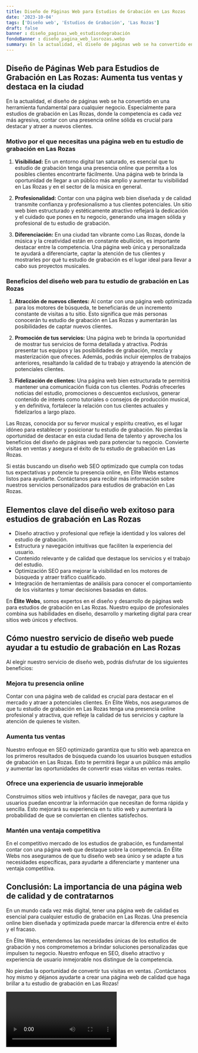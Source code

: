 ```yaml
---
title: Diseño de Páginas Web para Estudios de Grabación en Las Rozas
date: '2023-10-04'
tags: ['Diseño web', 'Estudios de Grabación', 'Las Rozas']
draft: false
banner : diseño_paginas_web_estudiosdegrabación
fondoBanner : diseño_pagina_web_lasrozas.webp
summary: En la actualidad, el diseño de páginas web se ha convertido en una herramienta fundamental para cualquier negocio. Especialmente para estudios de grabación en Las Rozas, donde la competencia es cada vez más agresiva, contar con una presencia online sólida es crucial para destacar y atraer a nuevos clientes.
---
```


## Diseño de Páginas Web para Estudios de Grabación en Las Rozas: Aumenta tus ventas y destaca en la ciudad

En la actualidad, el diseño de páginas web se ha convertido en una herramienta fundamental para cualquier negocio. Especialmente para estudios de grabación en Las Rozas, donde la competencia es cada vez más agresiva, contar con una presencia online sólida es crucial para destacar y atraer a nuevos clientes.

### Motivo por el que necesitas una página web en tu estudio de grabación en Las Rozas

1. **Visibilidad:** En un entorno digital tan saturado, es esencial que tu estudio de grabación tenga una presencia online que permita a los posibles clientes encontrarte fácilmente. Una página web te brinda la oportunidad de llegar a un público más amplio y aumentar tu visibilidad en Las Rozas y en el sector de la música en general.

2. **Profesionalidad:** Contar con una página web bien diseñada y de calidad transmite confianza y profesionalismo a tus clientes potenciales. Un sitio web bien estructurado y estéticamente atractivo reflejará la dedicación y el cuidado que pones en tu negocio, generando una imagen sólida y profesional de tu estudio de grabación.

3. **Diferenciación:** En una ciudad tan vibrante como Las Rozas, donde la música y la creatividad están en constante ebullición, es importante destacar entre la competencia. Una página web única y personalizada te ayudará a diferenciarte, captar la atención de tus clientes y mostrarles por qué tu estudio de grabación es el lugar ideal para llevar a cabo sus proyectos musicales.

### Beneficios del diseño web para tu estudio de grabación en Las Rozas

1. **Atracción de nuevos clientes:** Al contar con una página web optimizada para los motores de búsqueda, te beneficiarás de un incremento constante de visitas a tu sitio. Esto significa que más personas conocerán tu estudio de grabación en Las Rozas y aumentarán las posibilidades de captar nuevos clientes.

2. **Promoción de tus servicios:** Una página web te brinda la oportunidad de mostrar tus servicios de forma detallada y atractiva. Podrás presentar tus equipos y las posibilidades de grabación, mezcla y masterización que ofreces. Además, podrás incluir ejemplos de trabajos anteriores, resaltando la calidad de tu trabajo y atrayendo la atención de potenciales clientes.

3. **Fidelización de clientes:** Una página web bien estructurada te permitirá mantener una comunicación fluida con tus clientes. Podrás ofrecerles noticias del estudio, promociones o descuentos exclusivos, generar contenido de interés como tutoriales o consejos de producción musical, y en definitiva, fortalecer la relación con tus clientes actuales y fidelizarlos a largo plazo.

Las Rozas, conocida por su fervor musical y espíritu creativo, es el lugar idóneo para establecer y posicionar tu estudio de grabación. No pierdas la oportunidad de destacar en esta ciudad llena de talento y aprovecha los beneficios del diseño de páginas web para potenciar tu negocio. Convierte visitas en ventas y asegura el éxito de tu estudio de grabación en Las Rozas.

Si estás buscando un diseño web SEO optimizado que cumpla con todas tus expectativas y potencie tu presencia online, en Élite Webs estamos listos para ayudarte. Contáctanos para recibir más información sobre nuestros servicios personalizados para estudios de grabación en Las Rozas.

<GifSeo />

<Cta />

## Elementos clave del diseño web exitoso para estudios de grabación en Las Rozas

- Diseño atractivo y profesional que refleje la identidad y los valores del estudio de grabación.
- Estructura y navegación intuitivas que faciliten la experiencia del usuario.
- Contenido relevante y de calidad que destaque los servicios y el trabajo del estudio.
- Optimización SEO para mejorar la visibilidad en los motores de búsqueda y atraer tráfico cualificado.
- Integración de herramientas de análisis para conocer el comportamiento de los visitantes y tomar decisiones basadas en datos.

En **Élite Webs**, somos expertos en el diseño y desarrollo de páginas web para estudios de grabación en Las Rozas. Nuestro equipo de profesionales combina sus habilidades en diseño, desarrollo y marketing digital para crear sitios web únicos y efectivos.

## Cómo nuestro servicio de diseño web puede ayudar a tu estudio de grabación en Las Rozas

Al elegir nuestro servicio de diseño web, podrás disfrutar de los siguientes beneficios:

### Mejora tu presencia online

Contar con una página web de calidad es crucial para destacar en el mercado y atraer a potenciales clientes. En Élite Webs, nos aseguramos de que tu estudio de grabación en Las Rozas tenga una presencia online profesional y atractiva, que refleje la calidad de tus servicios y capture la atención de quienes te visiten.

### Aumenta tus ventas

Nuestro enfoque en SEO optimizado garantiza que tu sitio web aparezca en los primeros resultados de búsqueda cuando los usuarios busquen estudios de grabación en Las Rozas. Esto te permitirá llegar a un público más amplio y aumentar las oportunidades de convertir esas visitas en ventas reales.

### Ofrece una experiencia de usuario inmejorable

Construimos sitios web intuitivos y fáciles de navegar, para que tus usuarios puedan encontrar la información que necesitan de forma rápida y sencilla. Esto mejorará su experiencia en tu sitio web y aumentará la probabilidad de que se conviertan en clientes satisfechos.

### Mantén una ventaja competitiva

En el competitivo mercado de los estudios de grabación, es fundamental contar con una página web que destaque sobre la competencia. En Élite Webs nos aseguramos de que tu diseño web sea único y se adapte a tus necesidades específicas, para ayudarte a diferenciarte y mantener una ventaja competitiva.

## Conclusión: La importancia de una página web de calidad y de contratarnos

En un mundo cada vez más digital, tener una página web de calidad es esencial para cualquier estudio de grabación en Las Rozas. Una presencia online bien diseñada y optimizada puede marcar la diferencia entre el éxito y el fracaso.

En Élite Webs, entendemos las necesidades únicas de los estudios de grabación y nos comprometemos a brindar soluciones personalizadas que impulsen tu negocio. Nuestro enfoque en SEO, diseño atractivo y experiencia de usuario inmejorable nos distingue de la competencia.

No pierdas la oportunidad de convertir tus visitas en ventas. ¡Contáctanos hoy mismo y déjanos ayudarte a crear una página web de calidad que haga brillar a tu estudio de grabación en Las Rozas!

<Video />

<CtaBot job='Estudios de Grabación' city='Las Rozas'/>

<Gmaps query='Las Rozas+españa+maps' />